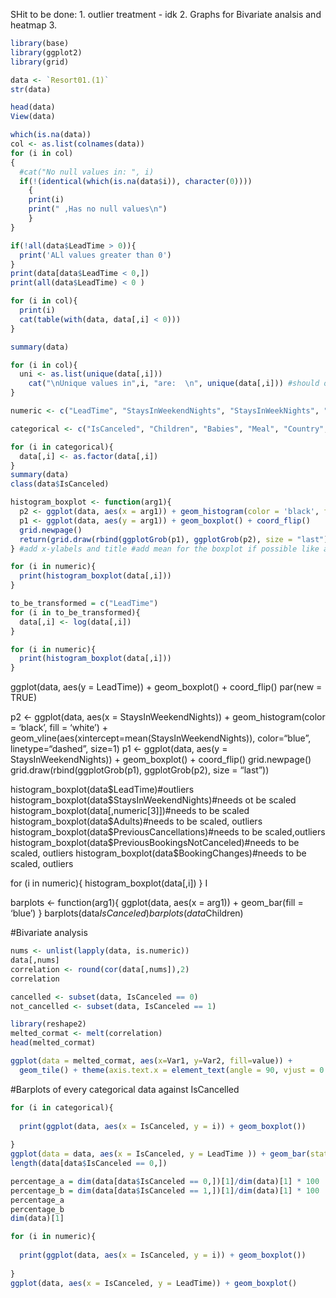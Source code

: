 

SHit to be done:
1. outlier treatment - idk
2. Graphs for Bivariate analsis and heatmap
3. 
```{r}
library(base)
library(ggplot2)
library(grid)
```


```{r}
data <- `Resort01.(1)`
str(data)

head(data)
View(data)
```


```{r}
which(is.na(data))
col <- as.list(colnames(data))
for (i in col)
{
  #cat("No null values in: ", i)
  if(!(identical(which(is.na(data$i)), character(0))))
    {
    print(i)
    print(" ,Has no null values\n")
    }
}

if(!all(data$LeadTime > 0)){
  print('ALl values greater than 0')
}
print(data[data$LeadTime < 0,])
print(all(data$LeadTime) < 0 )

for (i in col){
  print(i)
  cat(table(with(data, data[,i] < 0)))
}


```

```{r}
summary(data)
```


```{r}
for (i in col){
  uni <- as.list(unique(data[,i]))
    cat("\nUnique values in",i, "are:  \n", unique(data[,i])) #should only print the first 10 values 
}
```
```{r}
numeric <- c("LeadTime", "StaysInWeekendNights", "StaysInWeekNights", "Adults", "PreviousCancellations", "PreviousBookingsNotCanceled", "BookingChanges")

categorical <- c("IsCanceled", "Children", "Babies", "Meal", "Country", "MarketSegment", "IsRepeatedGuest", "ReservedRoomType" , "AssignedRoomType", "DepositType", "CustomerType", "RequiredCarParkingSpaces", "TotalOfSpecialRequests")

for (i in categorical){
  data[,i] <- as.factor(data[,i])
}
summary(data)
class(data$IsCanceled)
```

```{r}
histogram_boxplot <- function(arg1){
  p2 <- ggplot(data, aes(x = arg1)) + geom_histogram(color = 'black', fill = 'white') + geom_vline(aes(xintercept=mean(arg1)), color="blue", linetype="dashed", size=1) + ggtitle(cat("Histogram for "))
  p1 <- ggplot(data, aes(y = arg1)) + geom_boxplot() + coord_flip()
  grid.newpage()
  return(grid.draw(rbind(ggplotGrob(p1), ggplotGrob(p2), size = "last")))
} #add x-ylabels and title #add mean for the boxplot if possible like a blue line or star

for (i in numeric){
  print(histogram_boxplot(data[,i]))
}
```

```{r}
to_be_transformed = c("LeadTime")
for (i in to_be_transformed){
  data[,i] <- log(data[,i])
}

for (i in numeric){
  print(histogram_boxplot(data[,i]))
}
```



ggplot(data, aes(y = LeadTime)) + geom_boxplot() + coord_flip()
par(new = TRUE)

p2 <- ggplot(data, aes(x = StaysInWeekendNights)) + geom_histogram(color = 'black', fill = 'white') + geom_vline(aes(xintercept=mean(StaysInWeekendNights)),
                                                                                                                 color="blue", linetype="dashed", size=1)
p1 <- ggplot(data, aes(y = StaysInWeekendNights)) + geom_boxplot() + coord_flip()
grid.newpage()
grid.draw(rbind(ggplotGrob(p1), ggplotGrob(p2), size = "last"))


histogram_boxplot(data$LeadTime)#outliers
histogram_boxplot(data$StaysInWeekendNights)#needs ot be scaled
histogram_boxplot(data[,numeric[3]])#needs to be scaled
histogram_boxplot(data$Adults)#needs to be scaled, outliers
histogram_boxplot(data$PreviousCancellations)#needs to be scaled,outliers
histogram_boxplot(data$PreviousBookingsNotCanceled)#needs to be scaled, outliers
histogram_boxplot(data$BookingChanges)#needs to be scaled, outliers


for (i in numeric){
  histogram_boxplot(data[,i])
}
I

barplots <- function(arg1){
  ggplot(data, aes(x = arg1)) + geom_bar(fill = 'blue')
}
barplots(data$IsCanceled)
barplots(data$Children)


#Bivariate analysis 

```{r}
nums <- unlist(lapply(data, is.numeric))  
data[,nums]
correlation <- round(cor(data[,nums]),2)
correlation

cancelled <- subset(data, IsCanceled == 0)
not_cancelled <- subset(data, IsCanceled == 1)

library(reshape2)
melted_cormat <- melt(correlation)
head(melted_cormat)

ggplot(data = melted_cormat, aes(x=Var1, y=Var2, fill=value)) + 
  geom_tile() + theme(axis.text.x = element_text(angle = 90, vjust = 0.5, hjust=1))

```



#Barplots of every categorical data against IsCancelled

```{r}
for (i in categorical){
  
  print(ggplot(data, aes(x = IsCanceled, y = i)) + geom_boxplot())
  
}
ggplot(data = data, aes(x = IsCanceled, y = LeadTime )) + geom_bar(stat="identity",fill="steelblue") + geom_text(aes(label=length(IsCanceled)), vjust=-0.3, size=3.5)+ theme_minimal()
length(data[data$IsCanceled == 0,])

percentage_a = dim(data[data$IsCanceled == 0,])[1]/dim(data)[1] * 100
percentage_b = dim(data[data$IsCanceled == 1,])[1]/dim(data)[1] * 100
percentage_a
percentage_b
dim(data)[1]
```

```{r}
for (i in numeric){
  
  print(ggplot(data, aes(x = IsCanceled, y = i)) + geom_boxplot())
  
}
ggplot(data, aes(x = IsCanceled, y = LeadTime)) + geom_boxplot()
```

